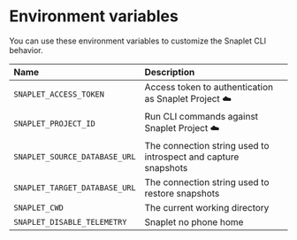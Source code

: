 # Environment variables

You can use these environment variables to customize the Snaplet CLI behavior.

| Name                          | Description                                                       |
| :---------------------------- | :---------------------------------------------------------------- |
| `SNAPLET_ACCESS_TOKEN`        | Access token to authentication as Snaplet Project ☁️               |
| `SNAPLET_PROJECT_ID`          | Run CLI commands against Snaplet Project ☁️                        |
| `SNAPLET_SOURCE_DATABASE_URL` | The connection string used to introspect and capture snapshots    |
| `SNAPLET_TARGET_DATABASE_URL` | The connection string used to restore snapshots                   |
| `SNAPLET_CWD`                 | The current working directory                                     |
| `SNAPLET_DISABLE_TELEMETRY`   | Snaplet no phone home                                             |